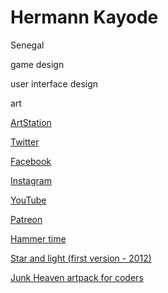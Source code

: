 # Hermann Kayode

<Location>

Senegal

</Location>



<Skills>

game design

user interface design

art

</Skills>

<Personal>

[ArtStation](https://www.artstation.com/airman4)

[Twitter](https://twitter.com/lenneth4)

[Facebook](https://facebook.com/hermann.P.S.kayode)

[Instagram](https://www.instagram.com/hermannkayode/)

[YouTube](https://www.youtube.com/user/orinn24)

[Patreon](https://www.patreon.com/airman4)

</Personal>



<Games>

[Hammer time](https://airman4.itch.io/hammertime)

[Star and light (first version - 2012)](https://airman4.itch.io/star-and-light-10)

[Junk Heaven artpack for coders](https://www.unrealengine.com/marketplace/junk-heaven-art-assets/)

</Games>
